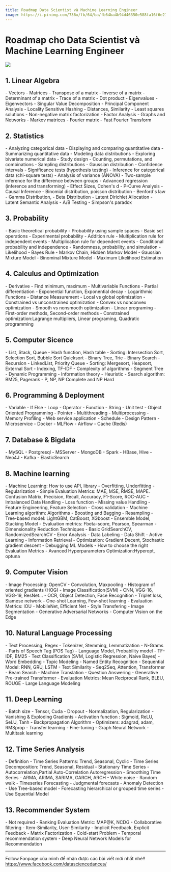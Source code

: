 ```yaml
---
title: Roadmap Data Scientist và Machine Learning Engineer
image: https://i.pinimg.com/736x/fb/64/ba/fb64ba4b94d46350e588fa16f6e21189.jpg
---
```



# Roadmap cho Data Scientist và Machine Learning Engineer

![](https://i.pinimg.com/736x/fb/64/ba/fb64ba4b94d46350e588fa16f6e21189.jpg)


## 1. Linear Algebra

<Tabs groupId='level'>
  <TabItem value="apple" label="Beginner" default>
    - Vectors
    - Matrices
    - Transpose of a matrix
    - Inverse of a matrix
    - Determinant of a matrix
    - Trace of a matrix
    - Dot product
    - Eigenvalues
    - Eigenvectors
  </TabItem>
  <TabItem value="orange" label="Intermediate">
    - Singular Value Decomposition
    - Principal Component Analysis
    - Locality Sensitive Hashing
    - Distances, Similarity
    - Least squares solutions
    - Non-negative matrix factorization
    - Factor Analysis
  </TabItem>
  <TabItem value="banana" label="Advanced">
    - Graphs and Networks
    - Markov matrices
    - Fourier matrix
    - Fast Fourier Transform
  </TabItem>
</Tabs>

## 2. Statistics

<Tabs groupId='level'>
  <TabItem value="apple" label="Beginner" default>
    - Analyzing categorical data
    - Displaying and comparing quantitative data
    - Summarizing quantitative data
    - Modeling data distributions
    - Exploring bivariate numerical data
    - Study design
    - Counting, permutations, and combinations
    - Sampling distributions
    - Gaussian distribution
    - Confidence intervals
    - Significance tests (hypothesis testing)
  </TabItem>
  <TabItem value="orange" label="Intermediate">
    - Inference for categorical data (chi-square tests)
    - Analysis of variance (ANOVA)
    - Two-sample inference for the difference between groups
    - Advanced regression (inference and transforming)
    - Effect Sizes, Cohen's d
    - P-Curve Analysis
    - Causal Inference
    - Binomial distribution, poisson distribution
  </TabItem>
  <TabItem value="banana" label="Advanced">
    - Benford's law
    - Gamma Distribution,  
    - Beta Distribution
    - Latent Dirichlet Allocation
    - Latent Semantic Analysis
    - A/B Testing
    - Simpson's paradox
  </TabItem>
</Tabs>


## 3. Probability

<Tabs groupId='level'>
  <TabItem value="apple" label="Beginner" default>
    - Basic theoretical probability
    - Probability using sample spaces
    - Basic set operations
    - Experimental probability
    - Addition rule
    - Multiplication rule for independent events
    - Multiplication rule for dependent events
    - Conditional probability and independence
  </TabItem>
  <TabItem value="orange" label="Intermediate">
    - Randomness, probability, and simulation
    - Likelihood
    - Bayes Rule
    - Markov Chain, Hidden Markov Model
    - Gaussian Mixture Model
    - Binominal Mixture Model
    - Maximum Likelihood Estimation  
  </TabItem>
  <TabItem value="banana" label="Advanced">
  </TabItem>
</Tabs>

## 4. Calculus and Optimization

<Tabs groupId='level'>
  <TabItem value="apple" label="Beginner" default>
    - Derivative
    - Find minimum, maximum
    - Multivariable Functions
    - Partial differentiation
    - Exponential function, Exponential decay
    - Logarithmic Functions
    - Distance Measurement
  </TabItem>
  <TabItem value="orange" label="Intermediate">
  </TabItem>
  <TabItem value="banana" label="Advanced">
    - Local vs global optimization
    - Constrained vs unconstrained optimization
    - Convex vs nonconvex optimization
    - Smooth vs nonsmooth optimization
    - Linear programing
    - First-order methods, Second-order methods
    - Constrained optimization:Lagrange multipliers, Linear programing, Quadratic programming
  </TabItem>
</Tabs>

## 5. Computer Sicence

<Tabs groupId='level'>
  <TabItem value="apple" label="Beginner" default>
    - List, Stack, Queue
    - Hash function, Hash table
    - Sorting: Intersection Sort, Selection Sort,  Bubble Sort Quicksort
    - Binary Tree, Trie
    - Binary Search
    - Recursion
  </TabItem>
  <TabItem value="orange" label="Intermediate">
    - LinkedList, Priority Queue
    - Sorting: Mergesort, Heapsort, External Sort
    - Indexing, TF-IDF 
    - Complexity of algorithms
  </TabItem>
  <TabItem value="banana" label="Advanced">
    - Segment Tree
    - Dynamic Programming
    - Information theory
    - Heuristic
    - Search algorithm:  BM25, Pagerank
    - P, NP, NP Complete and NP Hard
  </TabItem>
</Tabs>

## 6. Programming & Deployment

<Tabs groupId='level'>
  <TabItem value="apple" label="Beginner" default>
    - Variable
    - If Else
    - Loop
    - Operator
    - Function
    - String
    - Unit test
  </TabItem>
  <TabItem value="orange" label="Intermediate">
    - Object Oriented Programming
    - Pointer
    - Multithreading
    - Multiprocessing
    - Memory Profiling
    - Web service application
    - Schedule
  </TabItem>
  <TabItem value="banana" label="Advanced">
    - Design Pattern
    - Microservice
    - Docker
    - MLFlow
    - Airflow
    - Cache (Redis)
  </TabItem>
</Tabs>

## 7. Database & Bigdata

<Tabs groupId='level'>
  <TabItem value="apple" label="Beginner" default>
    - MySQL
    - Postgresql
    - MSServer
  </TabItem>
  <TabItem value="orange" label="Intermediate">
    - MongoDB
    - Spark
    - HBase, Hive
    - Neo4J
    - Kafka
    - ElasticSearch
  </TabItem>
  <TabItem value="banana" label="Advanced">
  </TabItem>
</Tabs>


## 8. Machine learning

<Tabs groupId='level'>
  <TabItem value="apple" label="Beginner" default>
    - Machine Learning: How to use API, library
    - Overfitting, Underfitting
    - Regularization
    - Simple Evaluation Metrics: MAE, MSE, RMSE, MAPE. Confusion Matrix, Precision, Recall, Accuracy, F1-Score, ROC-AUC
    - Imbalanced Data Handling
    - Loss function
    - Missing value Handling
    - Feature Engineering, Feature Selection
    - Cross validation
  </TabItem>
  <TabItem value="orange" label="Intermediate">
    - Machine Learning algorithm: Algorithms
    - Boosting and Bagging
    - Resampling
    - Tree-based model: LightGBM, CatBoost, XGboost
    - Ensemble Model, Stacking Model
    - Evaluation metrics: Fbeta-score, Pearson, Spearman
    - Dimensionality Reduction Techniques
    - Basic GridSearchCV, RandomizedSearchCV
  </TabItem>
  <TabItem value="banana" label="Advanced">
    - Error Analysis
    - Data Labeling
    - Data Shift
    - Active Learning
    - Information Retrieval
    - Optimization: Gradient Decent,  Stochastic gradient descent
    - Debugging ML Models
    - How to choose the right Evaluation Metrics
    - Avanced Hyperparameters Optimization:Hyperopt, optuna
  </TabItem>
</Tabs>

## 9. Computer Vision

<Tabs groupId='level'>
  <TabItem value="apple" label="Beginner" default>
    - Image Processing: OpenCV
    - Convolution, Maxpooling
    - Histogram of oriented gradients (HOG)
    - Image Classification(SVM)
  </TabItem>
  <TabItem value="orange" label="Intermediate">
    - CNN, VGG-16, VGG-19, ResNet...
    - OCR, Object Detection, Face Recognition
    - Triplet loss, Siamese network
    - One-shot Learning, Few-shot learning
    - Evaluation Metrics: IOU
  </TabItem>
  <TabItem value="banana" label="Advanced">
    - MobileNet, Efficient Net
    - Style Transfering
    - Image Segmentation
    - Generative Adversarial Networks
    - Computer Vision on the Edge
  </TabItem>
</Tabs>


## 10. Natural Language Processing

<Tabs groupId='level'>
  <TabItem value="apple" label="Beginner" default>
    - Text Processing, Regex
    - Tokenizer, Stemming, Lemmatization
    - N-Grams
    - Parts of Speech Tag (POS Tag)
    - Language Model, Probability model
    - TF-IDF, BM25
    - Text Classification (SVM, Logistic Regression, Naive Bayes)
  </TabItem>
  <TabItem value="orange" label="Intermediate">
    - Word Embedding
    - Topic Modeling
    - Named Entity Recognition
    - Sequential Model: RNN,  GRU, LSTM
    - Text Similarity
  </TabItem>
  <TabItem value="banana" label="Advanced">
    - Seq2Seq, Attention, Transformer
    - Beam Search
    - Machine Translation
    - Question Answering
    - Generative Pre-trained Transformer
    - Evaluation Metrics: Mean Reciprocal Rank, BLEU, ROUGE
    - Large Language Modeling
  </TabItem>
</Tabs>


## 11. Deep Learning

<Tabs groupId='level'>
  <TabItem value="apple" label="Beginner" default>
    - Batch size
    - Tensor, Cuda
    - Dropout
    - Normalization, Regularization
    - Vanishing & Exploding Gradients
    - Activation function : Sigmoid, ReLU, SeLU, Tanh
    - Backpropagation Algorithm
  </TabItem>
  <TabItem value="orange" label="Intermediate">
    - Optimizers:  adagrad, adam, RMSprop
    - Transfer learning
    - Fine-tuning
  </TabItem>
  <TabItem value="banana" label="Advanced">
    - Graph Neural Network
    - Multitask learning
  </TabItem>
</Tabs>

## 12. Time Series Analysis

<Tabs groupId='level'>
  <TabItem value="apple" label="Beginner" default>
    - Definition
    - Time Series Patterns: Trend, Seasonal, Cyclic
    - Time Series Decomposition: Trend, Seasonal, Residual
    - Stationary Time Series
    - Autocorrelation,Partial Auto-Correlation Autoregression
    - Smoothing Time Series
    - ARMA, ARIMA, SARIMA, GARCH, ARCH
  </TabItem>
  <TabItem value="orange" label="Intermediate">
    - White noise
    - Random walk
    - Timeseries Forecasting
    - Judgmental forecasts
    - Anomaly Detection
    - Use Tree-based model
  </TabItem>
  <TabItem value="banana" label="Advanced">
    - Forecasting hierarchical or grouped time series
    - Use Squential Model
  </TabItem>
</Tabs>

## 13. Recommender System

<Tabs groupId='level'>
  <TabItem value="apple" label="Beginner" default>
   - Not required
  </TabItem>
  <TabItem value="orange" label="Intermediate">
    - Ranking Evaluation Metric: MAP@K, NCDG
    - Collaborative filtering
    - Item-Similarity, User-Similarity
    - Implicit Feedback, Explicit Feedback
    - Matrix Factorization
    - Cold-start Problem
  </TabItem>
  <TabItem value="banana" label="Advanced">
    - Temporal recommendation system
    - Deep Neural Network Models for Recommendation
  </TabItem>
</Tabs>


---

Follow Fanpage của mình để nhận được các bài viết mới nhất nhé!!  \
https://www.facebook.com/datasciencedances/